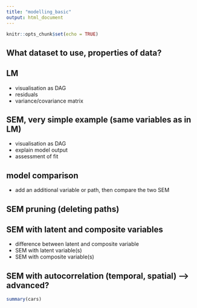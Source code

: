 ```yaml
---
title: "modelling_basic"
output: html_document
---
```


```r
knitr::opts_chunk$set(echo = TRUE)
```

## What dataset to use, properties of data?

## LM 
- visualisation as DAG
- residuals
- variance/covariance matrix

## SEM, very simple example (same variables as in LM) 
- visualisation as DAG
- explain model output
- assessment of fit

## model comparison
- add an additional variable or path, then compare the two SEM

## SEM pruning (deleting paths)

## SEM with latent and composite variables
- difference between latent and composite variable
- SEM with latent variable(s)
- SEM with composite variable(s)

## SEM with autocorrelation (temporal, spatial) --> advanced?



```r
summary(cars)
```

